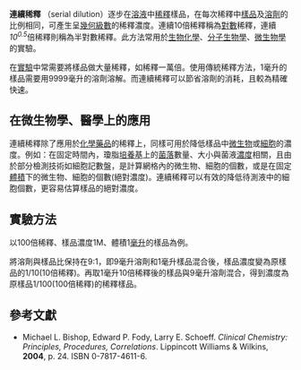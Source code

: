 {{NoteTA
|G1=Chemistry
|G2=物理學
|1 = zh-hans:体积分数; zh-hk:體積百分濃度; zh-tw:體積百分濃度;
|2 = zh-hans:百万分率; zh-hk:百萬分率; zh-tw:百萬分點濃度;
|3 = zh-hans:十亿分率; zh-hk:十億分率; zh-tw:十億分點濃度;
}}
'''連續稀釋''' （serial dilution）逐步在[[溶液|溶液]]中[[稀釋|稀釋]]樣品，在每次稀釋中[[樣品_(物質)|樣品]]及[[溶劑|溶劑]]的比例相同，可產生呈[[幾何級數|幾何級數]]的稀釋濃度。連續10倍稀釋稱為[[对数|對數]]稀釋，連續''10''<sup>''0.5''</sup>倍稀釋則稱為半對數稀釋。此方法常用於[[生物化学|生物化學]]、[[分子生物学|分子生物學]]、[[微生物学|微生物學]]的實驗。

在[[实验|實驗]]中常需要將樣品做大量稀釋，如稀釋一萬倍。使用傳統稀釋方法，1毫升的樣品需要用9999毫升的溶劑溶解。而連續稀釋可以節省溶劑的消耗，且較為精確快速。

==在微生物學、醫學上的應用==
連續稀釋除了應用於[[化学品列表|化學藥品]]的稀釋上，同樣可用於降低樣品中[[微生物|微生物]]或[[细胞|細胞]]的濃度。例如：在固定時間內，瓊脂[[培养基|培養基]]上的[[菌落形成單位|菌落]]數量、大小與菌液[[浓度|濃度]]相關，且由於部分檢測技術如細胞記數盤，是計算網格內的微生物、細胞的個數，或是在固定[[体积|體積]]下的微生物、細胞的個數(絕對濃度)。連續稀釋可以有效的降低待測液中的細胞個數，更容易估算樣品的絕對濃度。
==實驗方法==
以100倍稀釋、樣品濃度1M、體積1[[毫升|毫升]]的樣品為例。

將溶劑與樣品比保持在9:1，即9毫升溶劑和1毫升樣品混合後，樣品濃度變為原樣品的1/10(10倍稀釋)。再取1毫升10倍稀釋後的樣品與9毫升溶劑混合，得到濃度為原樣品1/100(100倍稀釋)的稀釋樣品。
==參考文獻==
{{reflist}}
* Michael L. Bishop, Edward P. Fody, Larry E. Schoeff. ''Clinical Chemistry: Principles, Procedures, Correlations''. Lippincott Williams & Wilkins, '''2004''', p. 24. ISBN 0-7817-4611-6.

{{溶液}}

{{Biochem-stub}}